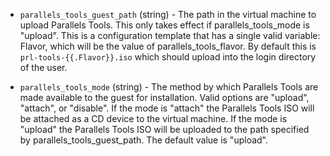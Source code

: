 <!-- Code generated from the comments of the ToolsConfig struct in builder/parallels/common/tools_config.go; DO NOT EDIT MANUALLY -->

- `parallels_tools_guest_path` (string) - The path in the virtual machine to
  upload Parallels Tools. This only takes effect if parallels_tools_mode
  is "upload". This is a configuration
  template that has a single
  valid variable: Flavor, which will be the value of
  parallels_tools_flavor. By default this is `prl-tools-{{.Flavor}}.iso`
  which should upload into the login directory of the user.

- `parallels_tools_mode` (string) - The method by which Parallels Tools are
  made available to the guest for installation. Valid options are "upload",
  "attach", or "disable". If the mode is "attach" the Parallels Tools ISO will
  be attached as a CD device to the virtual machine. If the mode is "upload"
  the Parallels Tools ISO will be uploaded to the path specified by
  parallels_tools_guest_path. The default value is "upload".
